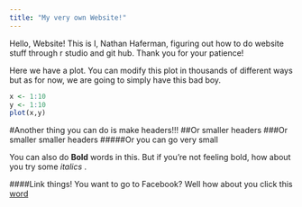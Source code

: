 ```yaml
---
title: "My very own Website!"
---
```


Hello, Website! This is I, Nathan Haferman, figuring out how to do website stuff through r studio and git hub. Thank you for your patience!


Here we have a plot. You can modify this plot in thousands of different ways but as for now, we are going to simply have this bad boy. 
```r

x <- 1:10
y <- 1:10
plot(x,y)

```

#Another thing you can do is make headers!!! 
##Or smaller headers
###Or smaller smaller headers
#####Or you can go very small


You can also do **Bold** words in this. But if you're not feeling bold, how about you try some *italics* .


####Link things!
You want to go to Facebook? Well how about you click this [word](http://facebook.com)
